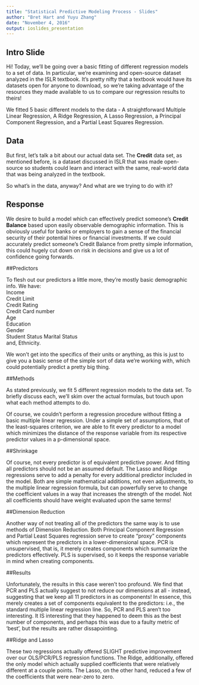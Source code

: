 ---
title: "Statistical Predictive Modeling Process - Slides"
author: "Bret Hart and Yuyu Zhang"
date: "November 4, 2016"
output: ioslides_presentation
---


## Intro Slide

Hi! Today, we'll be going over a basic fitting of different regression models to a set of data. In particular, we're examining and open-source dataset analyzed in the ISLR textbook. It's pretty nifty that a textbook would have its datasets open for anyone to download, so we're taking advantage of the resources they made available to us to compare our regression results to theirs!

We fitted 5 basic different models to the data - A straightforward Multiple Linear Regression, A Ridge Regression, A Lasso Regression, a Principal Component Regression, and a Partial Least Squares Regression.

## Data 

But first, let's talk a bit about our actual data set. The **Credit** data set, as mentioned before, is a dataset discussed in ISLR that was made open-source so students could learn and interact with the same, real-world data that was being analyzed in the textbook. 

So what's in the data, anyway? And what are we trying to do with it?

## Response 

We desire to build a model which can effectively predict someone's **Credit Balance** based upon easily observable demographic information. This is obviously useful for banks or employers to gain a sense of the financial security of their potential hires or financial investments. If we could accurately predict someone's Credit Balance from pretty simple information, this could hugely cut down on risk in decisions and give us a lot of confidence going forwards.

##Predictors

To flesh out our predictors a little more, they're mostly basic demographic info. We have:  
Income  
Credit Limit  
Credit Rating  
Credit Card number  
Age  
Education  
Gender  
Student Status
Marital Status  
and, Ethnicity.    

We won't get into the specifics of their units or anything, as this is just to give you a basic sense of the simple sort of data we're working with, which could potentially predict a pretty big thing.




##Methods 

As stated previously, we fit 5 different regression models to the data set. To briefly discuss each, we'll skim over the actual formulas, but touch upon what each method attempts to do.

Of course, we couldn't perform a regression procedure without fitting a basic multiple linear regression. Under a simple set of assumptions, that of the least-squares criterion, we are able to fit every predictor to a model which minimizes the distance of the response variable from its respective predictor values in a p-dimensional space.

##Shrinkage

Of course, not every predictor is of equivalent predictive power. And fitting all predictors should not be an assumed default. The Lasso and Ridge regressions serve to add a penalty for every additional predictor included in the model. Both are simple mathematical additions, not even adjustments, to the multiple linear regression formula, but can powerfully serve to change the coefficient values in a way that increases the strength of the model. Not all coefficients should have weight evaluated upon the same terms!

##Dimension Reduction

Another way of not treating all of the predictors the same way is to use methods of Dimension Reduction. Both Principal Component Regression and Partial Least Squares regression serve to create "proxy" components which represent the predictors in a lower-dimensional space. PCR is unsupervised, that is, it merely creates components which summarize the predictors effectively. PLS is supervised, so it keeps the response variable in mind when creating components. 

##Results

Unfortunately, the results in this case weren't too profound. We find that PCR and PLS actually suggest to not reduce our dimensions at all - instead, suggesting that we keep all 11 predictors in as components! In essence, this merely creates a set of components equivalent to the predictors: i.e., the standard multiple linear regression line. So, PCR and PLS aren't too interesting. It IS interesting that they happened to deem this as the best number of components, and perhaps this was due to a faulty metric of 'best', but the results are rather dissapointing.

##Ridge and Lasso

These two regressions actually offered SLIGHT predictive improvement over our OLS/PCR/PLS regression functions. The Ridge, additionally, offered the only model which actually supplied coefficients that were relatively different at a couple points. The Lasso, on the other hand, reduced a few of the coefficients that were near-zero to zero.


